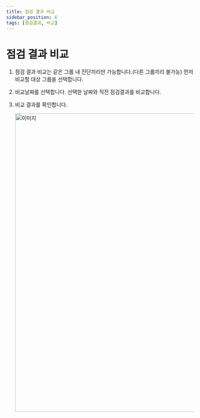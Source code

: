 ```yaml
---
title: 점검 결과 비교
sidebar_position: 4
tags: [점검결과, 비교]
---
```



# 점검 결과 비교

1. 점검 결과 비교는 같은 그룹 내 진단끼리만 가능합니다.(다른 그룹끼리 불가능) 먼저 비교할 대상 그룹을 선택합니다.
2. 비교날짜를 선택합니다. 선택한 날짜와 직전 점검결과를 비교합니다.
3. 비교 결과를 확인합니다.

    <img width="800" src={compare1} alt="이미지" />
